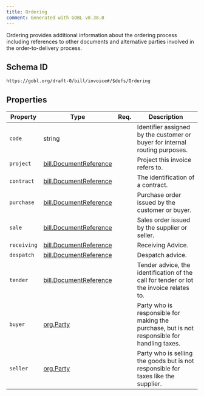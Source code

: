 ```yaml
---
title: Ordering
comment: Generated with GOBL v0.38.0
---
```


Ordering provides additional information about the ordering process including references to other documents and alternative parties involved in the order-to-delivery process.

## Schema ID

`https://gobl.org/draft-0/bill/invoice#/$defs/Ordering`

## Properties

| Property    | Type                                                       | Req. | Description                                                                                  |
|-------------|------------------------------------------------------------|------|----------------------------------------------------------------------------------------------|
| `code`      | string                                                     |      | Identifier assigned by the customer or buyer for internal routing purposes.                  |
| `project`   | [bill.DocumentReference](/draft-0/bill/document_reference) |      | Project this invoice refers to.                                                              |
| `contract`  | [bill.DocumentReference](/draft-0/bill/document_reference) |      | The identification of a contract.                                                            |
| `purchase`  | [bill.DocumentReference](/draft-0/bill/document_reference) |      | Purchase order issued by the customer or buyer.                                              |
| `sale`      | [bill.DocumentReference](/draft-0/bill/document_reference) |      | Sales order issued by the supplier or seller.                                                |
| `receiving` | [bill.DocumentReference](/draft-0/bill/document_reference) |      | Receiving Advice.                                                                            |
| `despatch`  | [bill.DocumentReference](/draft-0/bill/document_reference) |      | Despatch advice.                                                                             |
| `tender`    | [bill.DocumentReference](/draft-0/bill/document_reference) |      | Tender advice, the identification of the call for tender or lot the invoice relates to.      |
| `buyer`     | [org.Party](/draft-0/org/party)                            |      | Party who is responsible for making the purchase, but is not responsible for handling taxes. |
| `seller`    | [org.Party](/draft-0/org/party)                            |      | Party who is selling the goods but is not responsible for taxes like the supplier.           |

